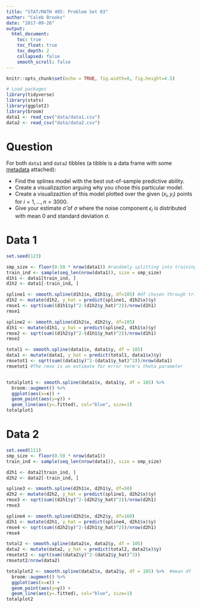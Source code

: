 ```yaml
---
title: "STAT/MATH 495: Problem Set 03"
author: "Caleb Brooks"
date: "2017-09-26"
output:
  html_document:
    toc: true
    toc_float: true
    toc_depth: 2
    collapsed: false
    smooth_scroll: false
---
```


```r
knitr::opts_chunk$set(echo = TRUE, fig.width=8, fig.height=4.5)

# Load packages
library(tidyverse)
library(stats)
library(ggplot2)
library(broom)
data1 <- read_csv("data/data1.csv")
data2 <- read_csv("data/data2.csv")
```


# Question

For both `data1` and `data2` tibbles (a tibble is a data frame with some
[metadata](https://blog.rstudio.com/2016/03/24/tibble-1-0-0#tibbles-vs-data-frames) attached):

* Find the splines model with the best out-of-sample predictive ability.
* Create a visualizaztion arguing why you chose this particular model.
* Create a visualizaztion of this model plotted over the given $(x_i, y_i)$ points for $i=1,\ldots,n=3000$.
* Give your estimate $\widehat{\sigma}$ of $\sigma$ where the noise component $\epsilon_i$ is distributed with mean 0 and standard deviation $\sigma$.


# Data 1

```r

set.seed(123)

smp_size <- floor(0.50 * nrow(data1)) #randomly splitting into training and test sets
train_ind <- sample(seq_len(nrow(data1)), size = smp_size)
d1h1 <- data1[train_ind, ]
d1h2 <- data1[-train_ind, ]

spline1 <- smooth.spline(d1h1$x, d1h1$y, df=185) #df chosen through trial and error, minimizing rmse
d1h2 <- mutate(d1h2, y_hat = predict(spline1, d1h2$x)$y)
rmse1 <- sqrt(sum((d1h1$y)^2-(d1h2$y_hat)^2))/nrow(d1h1)
rmse1

spline2 <- smooth.spline(d1h2$x, d1h2$y, df=185) 
d1h1 <- mutate(d1h1, y_hat = predict(spline2, d1h1$x)$y)
rmse2 <- sqrt(sum((d1h2$y)^2-(d1h1$y_hat)^2))/nrow(d1h1)
rmse2

total1 <- smooth.spline(data1$x, data1$y, df = 185)
data1 <- mutate(data1, y_hat = predict(total1, data1$x)$y)
rmsetot1 <- sqrt(sum((data1$y)^2-(data1$y_hat)^2))/nrow(data1)
rmsetot1 #The rmse is an extimate for error term's theta parameter


totalplot1 <- smooth.spline(data1$x, data1$y, df = 185) %>% 
  broom::augment() %>% 
  ggplot(aes(x=x)) +
  geom_point(aes(y=y)) +
  geom_line(aes(y=.fitted), col="blue", size=1)
totalplot1

```

# Data 2

```r
set.seed(111)
smp_size <- floor(0.50 * nrow(data1))
train_ind <- sample(seq_len(nrow(data1)), size = smp_size)

d2h1 <- data2[train_ind, ]
d2h2 <- data2[-train_ind, ]

spline3 <- smooth.spline(d2h1$x, d2h1$y, df=50)
d2h2 <- mutate(d2h2, y_hat = predict(spline1, d2h2$x)$y)
rmse3 <- sqrt(sum((d2h1$y)^2-(d2h2$y_hat)^2))/nrow(d2h1)
rmse3

spline4 <- smooth.spline(d2h2$x, d2h2$y, df=160)
d2h1 <- mutate(d2h1, y_hat = predict(spline4, d2h1$x)$y)
rmse4 <- sqrt(sum((d2h2$y)^2-(d2h1$y_hat)^2))/nrow(d2h1)
rmse4

total2 <- smooth.spline(data2$x, data2$y, df = 105)
data2 <- mutate(data2, y_hat = predict(total2, data2$x)$y)
rmsetot2 <- sqrt(sum((data2$y)^2-(data2$y_hat)^2))
rmsetot2/nrow(data2) 

totalplot2 <- smooth.spline(data2$x, data2$y, df = 105) %>%  #mean df 
  broom::augment() %>% 
  ggplot(aes(x=x)) +
  geom_point(aes(y=y)) +
  geom_line(aes(y=.fitted), col="blue", size=1)
totalplot2

```

